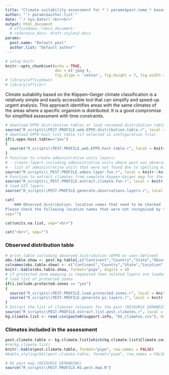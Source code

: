 ```yaml
---
title: "Climate suitability assessment for *`r params$pest.name`* based on the Köppen–Geiger climate classification"
author: "`r params$author.list`"
date: "`r Sys.Date()`<br><br>"
output: html_document
  # officedown::rdocx_document:
  # reference_docx: draft-styles2.docx
params:
  pest.name: "Default pest"
  author.list: "Default author"
---
```


```r
# setup knitr
knitr::opts_chunk$set(echo = TRUE,
                      dev = c('jpeg'),
                      fig.align = 'center', fig.height = 7, fig.width = 10)
# library(officedown)
# library(officer)

```

Climate suitability based on the Köppen–Geiger climate classification is a relatively simple and easily accessible tool that can simplify and speed-up urgent analysis. This approach identifies areas with the same climates of the areas where a specific organism is distributed. It is a good compromise for simplified assessment with time constraints.<br>

```r
# download EPPO distribution tables or load reviewed distribution table
source("R_scripts\\PEST.PROFILE.web.EPPO.distribution.table.r", local = knitr::knit_global())
# download EPPO host list table (if selected in configuration file)
if(i.eppo.host.table=="yes") 
{
  source("R_scripts\\PEST.PROFILE.web.EPPO.host.table.r", local = knitr::knit_global())
}
# Function to create administrative units layers: 
# - create layers including administrative units where pest was observed
# - list of administrative units that were not found due to spelling mistakes, different naming conventions, different enconding, etc...
source("R_scripts\\_PEST.PROFILE.admin.layer.fun.r", local = knitr::knit_global())
# Function to extract climates from complete Koppen-Geiger map for the administrative units or points where pest was observed
source("R_scripts\\_PEST.PROFILE.extract.climate.fun.r", local = knitr::knit_global())
# load GIS layers
source("R_scripts\\PEST.PROFILE.generate.observations.layers.r", local = knitr::knit_global())
```


```r
cat(
   '### Observed distribution: location names that need to be checked
Please check the following location names that were not recognised by the system:<br>', 
sep="")

cat(units.na.list, sep="<br>")

cat("<br>", sep="")
```

### Observed distribution table<br>

```r
# print table including observed distribution (EPPO or user-defined)
obs.table.show <- pest.kg.table[,c("Continent","Country","State","Observation", "admin.level","admin.source", "lat", "long")]
colnames(obs.table.show) <- c("Continent","Country","State","Location", "Admin level", "Admin source", "Lat", "Long")
knitr::kable(obs.table.show, format="pipe", digits = 4)
# if protected zone mapping is requested then related layers are loaded
# load list of protected zones
if(i.include.protected.zones == "yes")
{
  source("R_scripts\\PEST.PROFILE.load.protected.zones.r", local = knitr::knit_global())
  source("R_scripts\\PEST.PROFILE.generate.pz.layers.r", local = knitr::knit_global())
}
# Extract the list of climates relevant for the pest (RESOURCE DEMANDING)
source("R_scripts\\PEST.PROFILE.extract.list.pest.climates.r", local = knitr::knit_global())
kg.climate.list <- read.csv(paste0(support.info, "KG_climates.csv"), header = TRUE, stringsAsFactors = FALSE, fileEncoding="UTF-8-BOM")

```

<!---BLOCK_LANDSCAPE_START--->
### Climates included in the assessment<br>

```r
pest.climate.table <- kg.climate.list[which(kg.climate.list$Climate.code %in% pest.climates.list),]
#rm(kg.climate.list)
knitr::kable(pest.climate.table, format="pipe", row.names = FALSE)
#kable_styling(kbl(pest.climate.table, format="pipe", row.names = FALSE))
```
 <!---BLOCK_LANDSCAPE_STOP--->

<!---BLOCK_LANDSCAPE_START--->
```r
# KG pest map (RESOURCE DEMANDING)
source("R_scripts\\PEST.PROFILE.KG.pest.map.R")
 
```
 <!---BLOCK_LANDSCAPE_STOP--->


